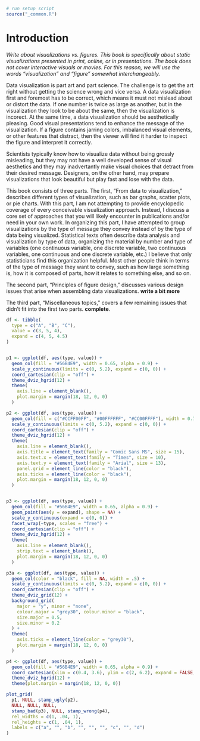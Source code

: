 ```r
# run setup script
source("_common.R")
```


# Introduction {#introduction}

*Write about visualizations vs. figures. This book is specifically about static visualizations presented in print, online, or in presentations. The book does not cover interactive visuals or movies. For this reason, we will use the words "visualization" and "figure" somewhat interchangeably.*


Data visualization is part art and part science. The challenge is to get the art right without getting the science wrong and vice versa. A data visualization first and foremost has to be correct, which means it must not mislead about or distort the data. If one number is twice as large as another, but in the visualization they look to be about the same, then the visualization is incorect. At the same time, a data visualization should be aesthetically pleasing. Good visual presentations tend to enhance the message of the visualization. If a figure contains jarring colors, imbalanced visual elements, or other features that distract, then the viewer will find it harder to inspect the figure and interpret it correctly.

Scientists typically know how to visualize data without being grossly misleading, but they may not have a well developed sense of visual aesthetics and they may inadvertantly make visual choices that detract from their desired message. Designers, on the other hand, may prepare visualizations that look beautiful but play fast and lose with the data.

This book consists of three parts. The first, "From data to visualization," describes different types of visualization, such as bar graphs, scatter plots, or pie charts. With this part, I am not attempting to provide encyclopedic coverage of every conceivable visualization approach. Instead, I discuss a core set of approaches that you will likely encounter in publications and/or need in your own work. In organizing this part, I have attempted to group visualizations by the type of message they convey instead of by the type of data being visualized. Statistical texts often describe data analysis and visualization by type of data, organizing the material by number and type of variables (one continuous variable, one discrete variable, two continuous variables, one continuous and one discrete variable, etc.) I believe that only statisticians find this organization helpful. Most other people think in terms of the type of message they want to convey, such as how large something is, how it is composed of parts, how it relates to something else, and so on.

The second part, "Principles of figure design," discusses various design issues that arise when assembling data visualizations. **write a bit more**

The third part, "Miscellaneous topics," covers a few remaining issues that didn't fit into the first two parts.  **complete**.


```r
df <- tibble(
  type = c("A", "B", "C"),
  value = c(3, 5, 4),
  expand = c(4, 5, 4.5)
)


p1 <- ggplot(df, aes(type, value)) + 
  geom_col(fill = "#56B4E9", width = 0.65, alpha = 0.9) +
  scale_y_continuous(limits = c(0, 5.2), expand = c(0, 0)) +
  coord_cartesian(clip = "off") +
  theme_dviz_hgrid(12) +
  theme(
    axis.line = element_blank(),
    plot.margin = margin(18, 12, 0, 0)
  )

p2 <- ggplot(df, aes(type, value)) + 
  geom_col(fill = c("#CCFF00FF", "#00FFFFFF", "#CC00FFFF"), width = 0.75) +
  scale_y_continuous(limits = c(0, 5.2), expand = c(0, 0)) +
  coord_cartesian(clip = "off") +
  theme_dviz_hgrid(12) +
  theme(
    axis.line = element_blank(),
    axis.title = element_text(family = "Comic Sans MS", size = 15),
    axis.text.x = element_text(family = "Times", size = 10),
    axis.text.y = element_text(family = "Arial", size = 13),
    panel.grid = element_line(color = "black"),
    axis.ticks = element_line(color = "black"),
    plot.margin = margin(18, 12, 0, 0)
  )


p3 <- ggplot(df, aes(type, value)) + 
  geom_col(fill = "#56B4E9", width = 0.65, alpha = 0.9) +
  geom_point(aes(y = expand), shape = NA) +
  scale_y_continuous(expand = c(0, 0)) +
  facet_wrap(~type, scales = "free") +
  coord_cartesian(clip = "off") +
  theme_dviz_hgrid(12) +
  theme(
    axis.line = element_blank(),
    strip.text = element_blank(),
    plot.margin = margin(18, 12, 0, 0)
  )

p3a <- ggplot(df, aes(type, value)) + 
  geom_col(color = "black", fill = NA, width = .5) +
  scale_y_continuous(limits = c(0, 5.2), expand = c(0, 0)) +
  coord_cartesian(clip = "off") +
  theme_dviz_grid(12) +
  background_grid(
    major = "y", minor = "none",
    colour.major = "grey30", colour.minor = "black",
    size.major = 0.5,
    size.minor = 0.2
  ) +
  theme(
    axis.ticks = element_line(color = "grey30"),
    plot.margin = margin(18, 12, 0, 0)
  )

p4 <- ggplot(df, aes(type, value)) + 
  geom_col(fill = "#56B4E9", width = 0.65, alpha = 0.9) +
  coord_cartesian(xlim = c(0.4, 3.6), ylim = c(2, 6.2), expand = FALSE, clip = "on") +
  theme_dviz_hgrid(12) +
  theme(plot.margin = margin(18, 12, 0, 0))

plot_grid(
  p1, NULL, stamp_ugly(p2),
  NULL, NULL, NULL,
  stamp_bad(p3), NULL, stamp_wrong(p4),
  rel_widths = c(1, .04, 1),
  rel_heights = c(1, .04, 1),
  labels = c("a", "", "b", "", "", "", "c", "", "d")
)
```
